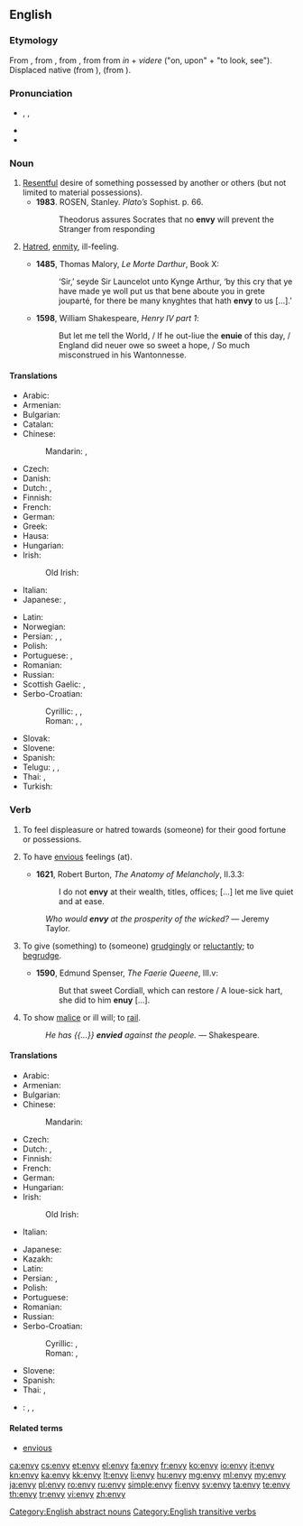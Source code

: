==English==

===Etymology===
From {{etyl|enm}} {{term|envie||lang=enm}}, from {{etyl|fro}} {{term|envie||lang=fro}}, from {{etyl|la}} {{term|invidia||envy|lang=la}}, from {{term|invidere||to look at with malice|lang=la}} from ''in'' + ''videre'' ("on, upon" + "to look, see"). Displaced native {{enm}} {{term|ande|ande, onde|envy|lang=enm}} (from {{ang}} {{term|anda|anda, onda|breath, emotion, envy, hatred, grudge, dislike|lang=ang}}), {{enm}} {{term|nith|nithe, nith|envy, malice|lang=enm}} (from {{ang}} {{term|niþ|nīþ|envy, hatred, malice, spite, jealousy|lang=ang}}).

===Pronunciation===
* {{a|UK}} {{enPR|ĕn'vē}}, {{IPA|/ˈɛnviː/}}, {{X-SAMPA|/"Envi:/}}
* {{audio|En-uk-envy.ogg|Audio (UK)}}
* {{audio|En-us-envy.ogg|Audio (US)}}

===Noun===
{{en-noun|envies|-}}

# [[resentful|Resentful]] desire of something possessed by another or others (but not limited to material possessions). {{defdate|from 13th c.}}
#* '''1983'''.  ROSEN, Stanley.  ''Plato’s'' Sophist.  p. 66.
#*: Theodorus assures Socrates that no '''envy''' will prevent the Stranger from responding
# {{obsolete}} [[hatred|Hatred]], [[enmity]], ill-feeling. {{defdate|14th-18th c.}}
#* '''1485''', Thomas Malory, ''Le Morte Darthur'', Book X:
#*: ‘Sir,’ seyde Sir Launcelot unto Kynge Arthur, ‘by this cry that ye have made ye woll put us that bene aboute you in grete jouparté, for there be many knyghtes that hath '''envy''' to us [...].’
#* '''1598''', William Shakespeare, ''Henry IV part 1'':
#*: But let me tell the World, / If he out-liue the '''enuie''' of this day, / England did neuer owe so sweet a hope, / So much misconstrued in his Wantonnesse.

====Translations====
{{trans-top|resentful desire of something possessed by another}}
* Arabic: {{t-|ar|حسد|m|tr=ħasad|sc=Arab}}
* Armenian: {{t-|hy|նախանձ|tr=naxanj|sc=Armn}}
* Bulgarian: {{t+|bg|завист|f|tr=zavist|sc=Cyrl}}
* Catalan: {{t+|ca|enveja|f}}
* Chinese:
*: Mandarin: {{t|cmn|妒嫉|tr=dùjí|sc=Hani}}, {{t-|cmn|羡慕|tr=xiànmù|sc=Hani}}
* Czech: {{t-|cs|závist|f}}
* Danish: {{t-|da|misundelse}}
* Dutch: {{t+|nl|afgunst|f}}, {{t+|nl|nijd|m|alt=nĳd}}
* Finnish: {{t-|fi|kateus|m}}
* French: {{t+|fr|envie|f}}
* German: {{t+|de|Neid|m}}
* Greek: {{t+|el|φθόνος|m|tr=fthónos|sc=Grek}}
* Hausa: {{t|ha|hassada|f|alt=hassadā̀}}
* Hungarian: {{t+|hu|irigység}}
* Irish: {{t-|ga|formad|m}}
*: Old Irish: {{tø|sga|format|n}}
* Italian: {{t+|it|invidia|f}}
* Japanese: {{t+|ja|嫉妬|tr=しっと, shitto}}, {{t+|ja|ねたみ|tr=netami}}
{{trans-mid}}
* Latin: {{t-|la|invidia|f}}
* Norwegian: {{t+|no|misunnelse}}
* Persian: {{t+|fa|حسادت|tr=hesâdat|sc=fa-Arab}}, {{t+|fa|رشک|tr=rašk|sc=fa-Arab}}, {{t+|fa|حسد|tr=hasad|sc=fa-Arab}}
* Polish: {{t+|pl|zazdrość|f}}
* Portuguese: {{t+|pt|inveja|f}}, {{t-|pt|ciumes|m}}
* Romanian: {{t+|ro|invidie|f}}
* Russian: {{t+|ru|зависть|f|tr=závist’|sc=Cyrl}}
* Scottish Gaelic: {{t-|gd|farmad|m}}, {{t-|gd|eud|m}}
* Serbo-Croatian:
*: Cyrillic: {{t-|sh|завист|f|sc=Cyrl}}, {{t-|sh|љубомора|f|sc=Cyrl}}, {{t-|sh|јал|m|sc=Cyrl}}
*: Roman: {{t-|sh|zavist|f|alt=závist}}, {{t-|sh|ljubomora|f|alt=ljubòmora}}, {{t-|sh|jal|m}}
* Slovak: {{t-|sk|závist'|f}}
* Slovene: {{t-|sl|zavist|f}}
* Spanish: {{t+|es|envidia|f}}
* Telugu: {{t+|te|ఈర్ష్య|tr=īrṣya|sc=Telu}}, {{t+|te|ఈసు|tr=īsu|sc=Telu}}, {{t+|te|అసూయ|tr=asūya|sc=Telu}}
* Thai: {{t-|th|ความริษยา|tr=ความริษยา|sc=Thai}}, {{t-|th|ความอิจฉา|tr=kwaam ìtchăa|sc=Thai}}
* Turkish: {{t+|tr|kıskançlık}}
{{trans-bottom}}

===Verb===
{{en-verb|env|i|ed}}

# {{transitive}} To feel displeasure or hatred towards (someone) for their good fortune or possessions. {{defdate|from 14th c.}}
# {{obsolete|intransitive}} To have [[envious]] feelings (at). {{defdate|15th-18th c.}}
#* '''1621''', Robert Burton, ''The Anatomy of Melancholy'', II.3.3:
#*: I do not '''envy''' at their wealth, titles, offices; [...] let me live quiet and at ease.
#: ''Who would '''envy''' at the prosperity of the wicked?'' &mdash; Jeremy Taylor.
# {{obsolete|transitive}} To give (something) to (someone) [[grudgingly]] or [[reluctantly]]; to [[begrudge]]. {{defdate|16th-18th c.}}
#* '''1590''', Edmund Spenser, ''The Faerie Queene'', III.v:
#*: But that sweet Cordiall, which can restore / A loue-sick hart, she did to him '''enuy''' [...].
# {{obsolete}} To show [[malice]] or ill will; to [[rail]].
#: ''He has {{...}} '''envied''' against the people.'' &mdash; Shakespeare.

====Translations====
{{trans-top|to feel displeasure towards (someone) because of their good fortune, possessions}}
* Arabic: {{t-|ar|غبط|tr=ghábaTa|sc=Arab}}
* Armenian: {{t-|hy|նախանձել|tr=naxanjel|sc=Armn}}
* Bulgarian: {{t+|bg|завиждам|tr=zaviždam|sc=Cyrl}}
* Chinese:
*: Mandarin: {{t-|cmn|羡慕|tr=xiànmù|sc=Hani}}
* Czech: {{t-|cs|závidět}}
* Dutch: {{t+|nl|benijden|alt=benĳden}}, {{t-|nl|afgunstig zijn|alt=afgunstig zĳn}}
* Finnish: {{t-|fi|kadehtia}}
* French: {{t+|fr|envier}}
* German: {{t+|de|beneiden}}
* Hungarian: {{t+|hu|irigyel}}
* Irish:
*: Old Irish: {{tø|sga|formuinethar|alt=for·muinethar}}
* Italian: {{t+|it|invidiare}}
{{trans-mid}}
* Japanese: {{t-|ja|羨む|tr=うらやむ, urayamu}}
* Kazakh: {{t|kk|қызғану|tr=qızğanû|sc=Cyrl}}
* Latin: {{t-|la|invideo|alt=invideō}}
* Persian: {{t-|fa|حسادت ورزیدن|sc=Arab}}, {{t-|fa|رشک ورزیدن|tr=rašk varzidan|sc=fa-Arab}}
* Polish: {{t-|pl|zazdrościć}}
* Portuguese: {{t-|pt|invejar}}
* Romanian: {{t+|ro|invidia}}
* Russian: {{t+|ru|завидовать|tr=zavídovat’|sc=Cyrl}}
* Serbo-Croatian:
*: Cyrillic: {{t-|sh|завидети|sc=Cyrl}}, {{t-|sh|завидјети|sc=Cyrl}}
*: Roman: {{t-|sh|zavideti}}, {{t-|sh|zavidjeti}}
* Slovene: {{t-|sl|zavidati}}
* Spanish: {{t-|es|envidiar}}
* Thai: {{t-|th|ริษยา|tr=rítyaa|sc=Thai}}, {{t-|th|อิจฉา|tr=ìtchăa|sc=Thai}}
{{trans-bottom}}

{{checktrans-top}}
* {{ttbc|sh}}: {{t-|sh|ljubomorna|f}}, {{t-|sh|ljubomoran|m}}, {{t-|sh|ljubomorno|n}}
{{trans-bottom}}

====Related terms====
* [[envious]]

[[Category:English abstract nouns]]
[[Category:English transitive verbs]]

[[ca:envy]]
[[cs:envy]]
[[et:envy]]
[[el:envy]]
[[fa:envy]]
[[fr:envy]]
[[ko:envy]]
[[io:envy]]
[[it:envy]]
[[kn:envy]]
[[ka:envy]]
[[kk:envy]]
[[lt:envy]]
[[li:envy]]
[[hu:envy]]
[[mg:envy]]
[[ml:envy]]
[[my:envy]]
[[ja:envy]]
[[pl:envy]]
[[ro:envy]]
[[ru:envy]]
[[simple:envy]]
[[fi:envy]]
[[sv:envy]]
[[ta:envy]]
[[te:envy]]
[[th:envy]]
[[tr:envy]]
[[vi:envy]]
[[zh:envy]]